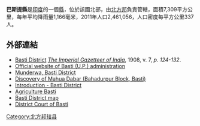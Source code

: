 '''巴斯提縣'''是[[印度|印度]]的一個[[縣|縣]]，位於該國北部，由[[北方邦|北方邦]]負責管轄，面積7,309平方公里，每年平均降雨量1,166毫米，2011年人口2,461,056，人口密度每平方公里337人。

==外部連結==
* [http://dsal.uchicago.edu/reference/gazetteer/pager.html?objectid=DS405.1.I34_V07_130.gif Basti District] {{Wayback|url=http://dsal.uchicago.edu/reference/gazetteer/pager.html?objectid=DS405.1.I34_V07_130.gif |date=20160304210018 }} ''[[The_Imperial_Gazetteer_of_India|The Imperial Gazetteer of India]]'', 1908, v. 7, ''p. 124-132''.
* [http://basti.nic.in Official website of Basti (U.P.) administration] {{Wayback|url=http://basti.nic.in/ |date=20110719122956 }}
* [https://web.archive.org/web/20170930011413/https://munderwa.in/ Munderwa, Basti District]
* [http://mahuadabar.blogspot.com/2010/01/discovery-of-mahua-dabar.html Discovery of Mahua Dabar (Bahadurpur Block, Basti)] {{Wayback|url=http://mahuadabar.blogspot.com/2010/01/discovery-of-mahua-dabar.html |date=20210127195152 }}
* [https://web.archive.org/web/20110721165659/http://cgwb.gov.in/NR/hydro/dist56.pdf Introduction - Basti District]
* [https://web.archive.org/web/20110209151730/http://ict.agri.net.in/DistrictSumm.aspx?dnm=504 Agriculture Basti]
* [http://www.mapsofindia.com/maps/uttarpradesh/districts/basti.htm Basti District map] {{Wayback|url=http://www.mapsofindia.com/maps/uttarpradesh/districts/basti.htm |date=20210204062838 }}
* [http://www.allahabadhighcourt.in/District/Basti.htm District Court of Basti] {{Wayback|url=http://www.allahabadhighcourt.in/District/Basti.htm |date=20210121102742 }}

{{Coord|27|15|N|83|00|E|region:IN_type:adm2nd|display=title}}

{{北方邦行政区划小作品}}
[[Category:北方邦辖县|Category:北方邦辖县]]